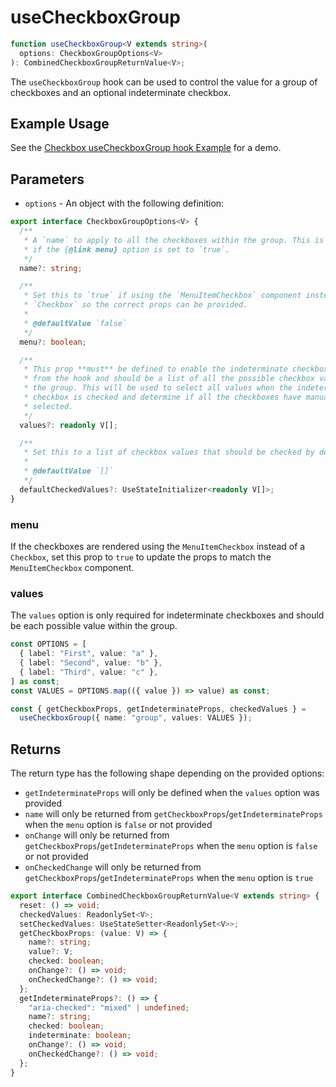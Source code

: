 # useCheckboxGroup

```ts
function useCheckboxGroup<V extends string>(
  options: CheckboxGroupOptions<V>
): CombinedCheckboxGroupReturnValue<V>;
```

The `useCheckboxGroup` hook can be used to control the value for a group of checkboxes
and an optional indeterminate checkbox.

## Example Usage

See the [Checkbox useCheckboxGroup hook Example](/components/checkbox#usecheckboxgroup-hook) for a demo.

## Parameters

- `options` - An object with the following definition:

```ts disableTransform
export interface CheckboxGroupOptions<V> {
  /**
   * A `name` to apply to all the checkboxes within the group. This is required
   * if the {@link menu} option is set to `true`.
   */
  name?: string;

  /**
   * Set this to `true` if using the `MenuItemCheckbox` component instead of the
   * `Checkbox` so the correct props can be provided.
   *
   * @defaultValue `false`
   */
  menu?: boolean;

  /**
   * This prop **must** be defined to enable the indeterminate checkbox feature
   * from the hook and should be a list of all the possible checkbox values in
   * the group. This will be used to select all values when the indeterminate
   * checkbox is checked and determine if all the checkboxes have manually be
   * selected.
   */
  values?: readonly V[];

  /**
   * Set this to a list of checkbox values that should be checked by default.
   *
   * @defaultValue `[]`
   */
  defaultCheckedValues?: UseStateInitializer<readonly V[]>;
}
```

### menu

If the checkboxes are rendered using the `MenuItemCheckbox` instead of a
`Checkbox`, set this prop to `true` to update the props to match the
`MenuItemCheckbox` component.

### values

The `values` option is only required for indeterminate checkboxes and should be each possible
value within the group.

```ts
const OPTIONS = [
  { label: "First", value: "a" },
  { label: "Second", value: "b" },
  { label: "Third", value: "c" },
] as const;
const VALUES = OPTIONS.map(({ value }) => value) as const;

const { getCheckboxProps, getIndeterminateProps, checkedValues } =
  useCheckboxGroup({ name: "group", values: VALUES });
```

## Returns

The return type has the following shape depending on the provided options:

- `getIndeterminateProps` will only be defined when the `values` option was provided
- `name` will only be returned from `getCheckboxProps`/`getIndeterminateProps`
  when the `menu` option is `false` or not provided
- `onChange` will only be returned from
  `getCheckboxProps`/`getIndeterminateProps` when the `menu` option is `false` or
  not provided
- `onCheckedChange` will only be returned from
  `getCheckboxProps`/`getIndeterminateProps` when the `menu` option is `true`

```ts disableTransform
export interface CombinedCheckboxGroupReturnValue<V extends string> {
  reset: () => void;
  checkedValues: ReadonlySet<V>;
  setCheckedValues: UseStateSetter<ReadonlySet<V>>;
  getCheckboxProps: (value: V) => {
    name?: string;
    value?: V;
    checked: boolean;
    onChange?: () => void;
    onCheckedChange?: () => void;
  };
  getIndeterminateProps?: () => {
    "aria-checked": "mixed" | undefined;
    name?: string;
    checked: boolean;
    indeterminate: boolean;
    onChange?: () => void;
    onCheckedChange?: () => void;
  };
}
```
